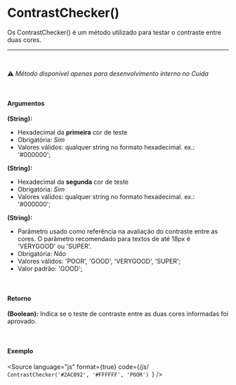 
<Meta of={ContrastCheckerStories} />

# ContrastChecker()

Os ContrastChecker() é um método utilizado para testar o contraste entre duas cores.

<hr />

<br />

⚠️ *Método disponível apenas para desenvolvimento interno no Cuida*

<br />

#### Argumentos

**(String):**

* Hexadecimal da **primeira** cor de teste
* Obrigatória: *Sim*
* Valores válidos: qualquer string no formato hexadecimal. ex.: '#000000';

**(String):**

* Hexadecimal da **segunda** cor de teste
* Obrigatória: *Sim*
* Valores válidos: qualquer string no formato hexadecimal. ex.: '#000000';

**(String):**

* Parâmetro usado como referência na avaliação do contraste entre as cores. O parâmetro recomendado para textos de até 18px é 'VERYGOOD' ou 'SUPER'.
* Obrigatória: *Não*
* Valores válidos: 'POOR', 'GOOD', 'VERYGOOD', 'SUPER';
* Valor padrão: 'GOOD';

<br />

#### Retorno

**(Boolean):** Indica se o teste de contraste entre as duas cores informadas foi aprovado.

<br />

#### Exemplo

<Story of={ContrastCheckerStories.ContrastChecker} />

<Source
  language="js"
  format={true}
  code={/*js*/ `
  ContrastChecker('#2AC092', '#FFFFFF', 'POOR') 
`}
/>
